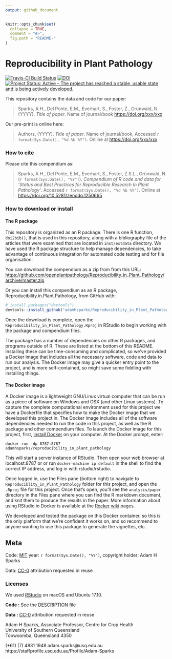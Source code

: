 ```yaml
---
output: github_document
---
```


<!-- README.md is generated from README.Rmd. Please edit that file -->

```r
knitr::opts_chunk$set(
  collapse = TRUE,
  comment = "#>",
  fig.path = "README-"
)
```

# Reproducibility in Plant Pathology

[![Travis-CI Build Status](https://travis-ci.org/openplantpathology/Reproducibility_in_Plant_Pathology.svg?branch=master)](https://travis-ci.org/openplantpathology/Reproducibility_in_Plant_Pathology)
[![DOI](https://zenodo.org/badge/62676177.svg)](https://zenodo.org/badge/latestdoi/62676177)
[![Project Status: Active – The project has reached a stable, usable state and is being actively developed.](http://www.repostatus.org/badges/latest/active.svg)](http://www.repostatus.org/#active)

This repository contains the data and code for our paper:

> Sparks, A.H., Del Ponte, E.M., Everhart, S., Foster, Z., Grünwald, N. (YYYY). _Title of paper_. Name of journal/book <https://doi.org/xxx/xxx>

Our pre-print is online here:

> Authors, (YYYY). _Title of paper_. Name of journal/book, Accessed `r format(Sys.Date(), "%d %b %Y")`. Online at <https://doi.org/xxx/xxx>


### How to cite

Please cite this compendium as:

> Sparks, A.H., Del Ponte, E.M., Everhart, S., Foster, Z.S.L., Grünwald, N. (`r format(Sys.Date(), "%Y")`). _Compendium of R code and data for 'Status and Best Practices for Reproducible Research In Plant Pathology'_. Accessed `r format(Sys.Date(), "%d %b %Y")`. Online at <https://doi.org/10.5281/zenodo.1250665>

### How to download or install

#### The R package

This repository is organized as an R package. There is one R function,
`doi2bib()`, that is used in this repository, along with a bibliography file of
the articles that were examined that are located in `inst/extdata` directory. We
have used the R package structure to help manage dependencies, to take advantage
of continuous integration for automated code testing and for file organisation.

You can download the compendium as a zip from from this URL: <https://github.com/openplantpathology/Reproducibility_in_Plant_Pathology/archive/master.zip>

Or you can install this compendium as an R package, Reproducibility.in.Plant.Pathology, from GitHub with:
```r
# install.packages("devtools")
devtools::install_github("adamhsparks/Reproducibility_in_Plant_Pathology")
```

Once the download is complete, open the
`Reproducibility_in_Plant_Pathology.Rproj` in RStudio to begin working with the
package and compendium files.

The package has a number of dependencies on other R packages, and programs
outside of R. These are listed at the bottom of this README. Installing these
can be time-consuming and complicated, so we've provided a Docker image that
includes all the necessary software, code and data to run our analysis. The
Docker image may give a quicker entry point to the project, and is more
self-contained, so might save some fiddling with installing things.

#### The Docker image

A Docker image is a lightweight GNU/Linux virtual computer that can be run as a
piece of software on Windows and OSX (and other Linux systems). To capture the
complete computational environment used for this project we have a Dockerfile
that specifies how to make the Docker image that we developed this project in.
The Docker image includes all of the software dependencies needed to run the
code in this project, as well as the R package and other compendium files. To
launch the Docker image for this project, first,
[install Docker](https://docs.docker.com/installation/) on your computer. At the
Docker prompt, enter:

    docker run -dp 8787:8787 adamhsparks/reproducibility_in_plant_pathology

This will start a server instance of RStudio. Then open your web browser at
localhost:8787 or or run `docker-machine ip default` in the shell to find the
correct IP address, and log in with rstudio/rstudio.

Once logged in, use the Files pane (bottom right) to navigate to
`Reproduciblity_in_Plant_Pathology` folder for this project, and open the
`.Rproj` file for this project. Once that's open, you'll see the
`analysis/paper` directory in the Files pane where you can find the R markdown
document, and knit them to produce the results in the paper. More information
about using RStudio in Docker is available at the
[Rocker](https://github.com/rocker-org)
[wiki](https://github.com/rocker-org/rocker/wiki/Using-the-RStudio-image) pages.

We developed and tested the package on this Docker container, so this is the
only platform that we're confident it works on, and so recommend to anyone
wanting to use this package to generate the vignettes, etc.

## Meta

Code: [MIT](http://opensource.org/licenses/MIT) year: `r format(Sys.Date(), "%Y")`, copyright holder: Adam H Sparks

Data: [CC-0](http://creativecommons.org/publicdomain/zero/1.0/) attribution requested in reuse

### Licenses

We used [RStudio](http://www.rstudio.com/products/rstudio/) on macOS and Ubuntu
17.10.

**Code :** See the [DESCRIPTION](DESCRIPTION) file

**Data :** [CC-0](http://creativecommons.org/publicdomain/zero/1.0/) attribution requested in reuse

Adam H Sparks, Associate Professor, Centre for Crop Health  
University of Southern Queensland  
Toowoomba, Queensland 4350

(+61) (7) 4831 1948   adam.sparks@usq.edu.au
https://staffprofile.usq.edu.au/Profile/Adam-Sparks
